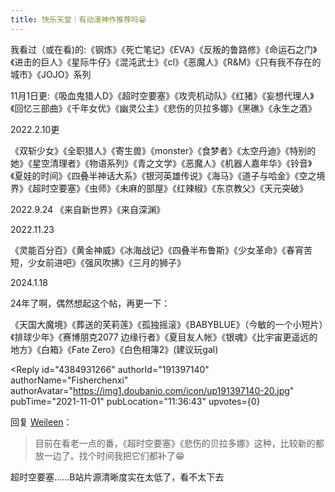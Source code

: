 ```yaml
---
title: 快乐天堂｜有动漫神作推荐吗😁
---
```



<Forum groupName="动画番剧" groupUrl="https://www.douban.com/group/596353/" archivedAt="2025-05-16T16:59:09.707Z">
  <Post
    id="248366672"
    title="快乐天堂｜有动漫神作推荐吗😁"
    url="https://www.douban.com/group/topic/248366672/?_spm_id=MjM5MDQ5MTYy"
    pubTime="2023-11-07"
    highlightUserId="191397140"
  >
我看过（或在看)的:《钢炼》《死亡笔记》《EVA》《反叛的鲁路修》《命运石之门》《进击的巨人》《星际牛仔》《混沌武士》《cl》《恶魔人》《R&M》《只有我不存在的城市》《JOJO》系列

11月1日更:《吸血鬼猎人D》《超时空要塞》《攻壳机动队》《红猪》《妄想代理人》《回忆三部曲》《千年女优》《幽灵公主》《悲伤的贝拉多娜》《黑礁》《永生之酒》

2022.2.10更

《双斩少女》《全职猎人》《寄生兽》《monster》《食梦者》《太空丹迪》《特别的她》《星空清理者》《物语系列》《青之文学》《恶魔人》《机器人嘉年华》《铃音》《夏娃的时间》《四叠半神话大系》《银河英雄传说》《海马》《道子与哈金》《空之境界》《超时空要塞》《虫师》《未麻的部屋》《红辣椒》《东京教父》《天元突破》

2022.9.24 《来自新世界》《来自深渊》

2022.11.23

《灵能百分百》《黄金神威》《冰海战记》《四叠半布鲁斯》《少女革命》《春宵苦短，少女前进吧》《强风吹拂》《三月的狮子》

2024.1.18

24年了啊，偶然想起这个帖，再更一下：

《天国大魔境》《葬送的芙莉莲》《孤独摇滚》《BABYBLUE》（今敏的一个小短片）《排球少年》《赛博朋克2077
边缘行者》《夏目友人帐》《银魂》《比宇宙更遥远的地方》《白箱》《Fate
Zero》《白色相簿2》(建议玩gal)

<Reply
  id="4384931266"
  authorId="191397140"
  authorName="Fisherchenxi"
  authorAvatar="https://img1.doubanio.com/icon/up191397140-20.jpg"
  pubTime="2021-11-01"
  pubLocation="11:36:43"
  upvotes={0}
>
回复 [Weileen](https://www.douban.com/people/239049162/)：
> 目前在看老一点的番，《超时空要塞》《悲伤的贝拉多娜》这种，比较新的都放一边了。找个时间我把它们都补了😁

超时空要塞......B站片源清晰度实在太低了，看不太下去
</Reply>
  </Post>
</Forum>
